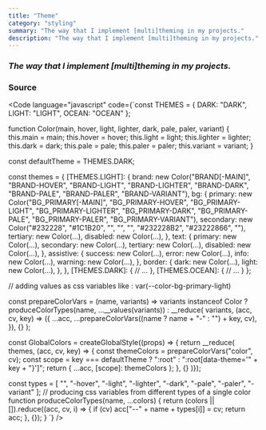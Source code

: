 ```yaml
---
title: "Theme"
category: "styling"
summary: "The way that I implement [multi]theming in my projects."
description: "The way that I implement [multi]theming in my projects."
---
```


### _The way that I implement [multi]theming in my projects._

### Source

<Code
  language="javascript"
  code={`const THEMES = { DARK: "DARK", LIGHT: "LIGHT", OCEAN: "OCEAN" };
  
function Color(main, hover, light, lighter, dark, pale, paler, variant) {
  this.main = main;
  this.hover = hover;
  this.light = light;
  this.lighter = lighter;
  this.dark = dark;
  this.pale = pale;
  this.paler = paler;
  this.variant = variant;
}
  
const defaultTheme = THEMES.DARK;
  
const themes = {
  [THEMES.LIGHT]: {
    brand: new Color("BRAND[-MAIN]", "BRAND-HOVER", "BRAND-LIGHT", "BRAND-LIGHTER", "BRAND-DARK", "BRAND-PALE", "BRAND-PALER", "BRAND-VARIANT"),
    bg: {
      primary: new Color("BG_PRIMARY[-MAIN]", "BG_PRIMARY-HOVER", "BG_PRIMARY-LIGHT", "BG_PRIMARY-LIGHTER", "BG_PRIMARY-DARK", "BG_PRIMARY-PALE", "BG_PRIMARY-PALER", "BG_PRIMARY-VARIANT"),
      secondary: new Color("#232228", "#1C1B20", "", "", "", "#232228B2", "#23222866", ""),
      tertiary: new Color(...),
      disabled: new Color(...),
    },
    text: {
      primary: new Color(...),
      secondary: new Color(...),
      tertiary: new Color(...),
      disabled: new Color(...),
    },
    assistive: {
      success: new Color(...),
      error: new Color(...),
      info: new Color(...),
      warning: new Color(...),
    },
    border: {
      dark: new Color(...),
      light: new Color(...),
    },
  },
  [THEMES.DARK]: {
    // ...
  },
  [THEMES.OCEAN]: {
    // ...
  }
};
  
// adding values as css variables like : var(--color-bg-primary-light)
  
const prepareColorVars = (name, variants) =>
  variants instanceof Color
    ? produceColorTypes(name, ...__values(variants))
    : __reduce(
        variants,
        (acc, cv, key) => ({
          ...acc,
          ...prepareColorVars((name ? name + "-" : "") + key, cv),
        }),
        {}
      );
  
const GlobalColors = createGlobalStyle((props) => {
  return __reduce(
    themes,
    (acc, cv, key) => {
      const themeColors = prepareColorVars("color", cv);
      const scope = key === defaultTheme ? ":root" : ":root[data-theme='" + key + "}']";
      return { ...acc, [scope]: themeColors };
    },
    {}
  )});
  
const types = [ "", "-hover", "-light", "-lighter", "-dark", "-pale", "-paler", "-variant" ];
//  producing css variables from different types of a single color
function produceColorTypes(name, ...colors) {
  return (colors || []).reduce((acc, cv, i) => {
    if (cv) acc["--" + name + types[i]] = cv;
    return acc;
  }, {});
}
  `}
/>

